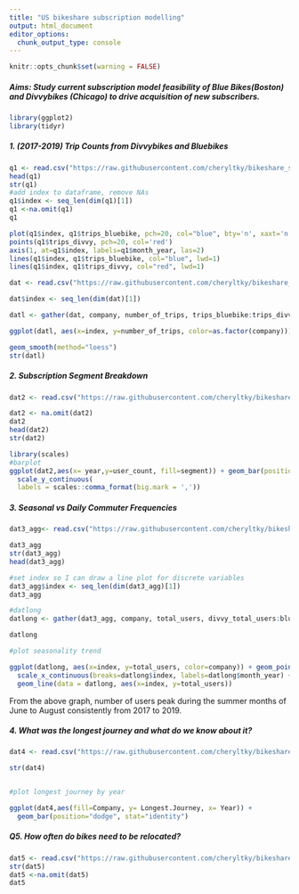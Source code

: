 ```yaml
---
title: "US bikeshare subscription modelling"
output: html_document
editor_options: 
  chunk_output_type: console
---
```


```r
knitr::opts_chunk$set(warning = FALSE)
```
##### Aims: Study current subscription model feasibility of Blue Bikes(Boston) and Divvybikes (Chicago) to drive acquisition of new subscribers.

```r
library(ggplot2)
library(tidyr)
```
##### 1. (2017-2019) Trip Counts from Divvybikes and Bluebikes

```r
q1 <- read.csv("https://raw.githubusercontent.com/cheryltky/bikeshare_studies/main/csvdata/Q1.csv", sep=",", header = T)
head(q1)
str(q1)
#add index to dataframe, remove NAs
q1$index <- seq_len(dim(q1)[1])
q1 <-na.omit(q1)
q1
```


```r

plot(q1$index, q1$trips_bluebike, pch=20, col="blue", bty='n', xaxt='n', xlab='', ylab="Number of Trips", ylim=c(min(c(q1$trips_bluebike, q1$trips_divvy)), max(c(q1$trips_bluebike, q1$trips_divvy))))
points(q1$trips_divvy, pch=20, col='red')
axis(1, at=q1$index, labels=q1$month_year, las=2)
lines(q1$index, q1$trips_bluebike, col="blue", lwd=1)
lines(q1$index, q1$trips_divvy, col="red", lwd=1)

```


```r
dat <- read.csv("https://raw.githubusercontent.com/cheryltky/bikeshare_studies/main/csvdata/Q1.csv", sep=",", header = T)

dat$index <- seq_len(dim(dat)[1])

datl <- gather(dat, company, number_of_trips, trips_bluebike:trips_divvy)

ggplot(datl, aes(x=index, y=number_of_trips, color=as.factor(company))) + geom_point() + scale_x_discrete(breaks=dat$index, labels=dat$month_year) + theme(axis.text.x = element_text(angle=90)) + xlab("Date") + ylab("Number of Trips") + geom_line(data = datl, aes(x=index, y=number_of_trips))

geom_smooth(method="loess")
str(datl)
```

##### 2. Subscription Segment Breakdown
```r
dat2 <- read.csv("https://raw.githubusercontent.com/cheryltky/bikeshare_studies/main/csvdata/q2.csv", fileEncoding="UTF-8-BOM", na.strings = '..',sep = ",", header=T)

dat2 <- na.omit(dat2)
dat2
head(dat2)
str(dat2)

library(scales)
#barplot
ggplot(dat2,aes(x= year,y=user_count, fill=segment)) + geom_bar(position ="dodge", stat="identity")+
  scale_y_continuous(
  labels = scales::comma_format(big.mark = ','))

```

##### 3. Seasonal vs Daily Commuter Frequencies

```r
dat3_agg<- read.csv("https://raw.githubusercontent.com/cheryltky/bikeshare_studies/main/csvdata/q3_agg.csv", fileEncoding="UTF-8-BOM", na.strings = '..',sep = ",", header=T)

dat3_agg
str(dat3_agg)
head(dat3_agg)

#set index so I can draw a line plot for discrete variables
dat3_agg$index <- seq_len(dim(dat3_agg)[1])
dat3_agg

#datlong
datlong <- gather(dat3_agg, company, total_users, divvy_total_users:bluebikes_total_users)

datlong

#plot seasonality trend

ggplot(datlong, aes(x=index, y=total_users, color=company)) + geom_point()+ 
  scale_x_continuous(breaks=datlong$index, labels=datlong$month_year) + theme(axis.text.x = element_text(angle=90)) + xlab("Month") + ylab("Number of Users") +
  geom_line(data = datlong, aes(x=index, y=total_users))

```
 From the above graph, number of users peak during the summer months of June to August consistently from 2017 to 2019.

##### 4. What was the longest journey and what do we know about it?
```r
dat4 <- read.csv("https://raw.githubusercontent.com/cheryltky/bikeshare_studies/main/csvdata/q4.csv", fileEncoding="UTF-8-BOM", na.strings = '..',sep = ",", header=T)

str(dat4) 


#plot longest journey by year

ggplot(dat4,aes(fill=Company, y= Longest.Journey, x= Year)) +
  geom_bar(position="dodge", stat="identity")

```


##### Q5. How often do bikes need to be relocated?
```r
dat5 <- read.csv("https://raw.githubusercontent.com/cheryltky/bikeshare_studies/main/csvdata/q5.csv", fileEncoding="UTF-8-BOM", na.strings = '..',sep = ",", header=T)
str(dat5)
dat5 <-na.omit(dat5)
dat5
```


